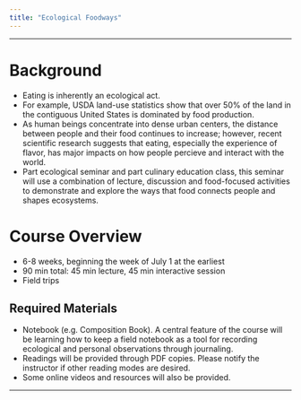```yaml
---
title: "Ecological Foodways"
---
```


-------------------------------------------------------------------------------

# Background

* Eating is inherently an ecological act. 
* For example, USDA land-use statistics show that over 50% of the land
  in the contiguous United States is dominated by food production.
* As human beings concentrate into dense urban centers, the distance
  between people and their food continues to increase; however, recent
  scientific research suggests that eating, especially the experience
  of flavor, has major impacts on how people percieve and interact
  with the world.
* Part ecological seminar and part culinary education class, this
  seminar will use a combination of lecture, discussion and
  food-focused activities to demonstrate and explore the ways that
  food connects people and shapes ecosystems.

# Course Overview

- 6-8 weeks, beginning the week of July 1 at the earliest
- 90 min total: 45 min lecture, 45 min interactive session
- Field trips

## Required Materials

* Notebook (e.g. Composition Book). A central feature of the course
  will be learning how to keep a field notebook as a tool for
  recording ecological and personal observations through journaling.
* Readings will be provided through PDF copies. Please notify the
  instructor if other reading modes are desired.
* Some online videos and resources will also be provided. 


-------------------------------------------------------------------------------

